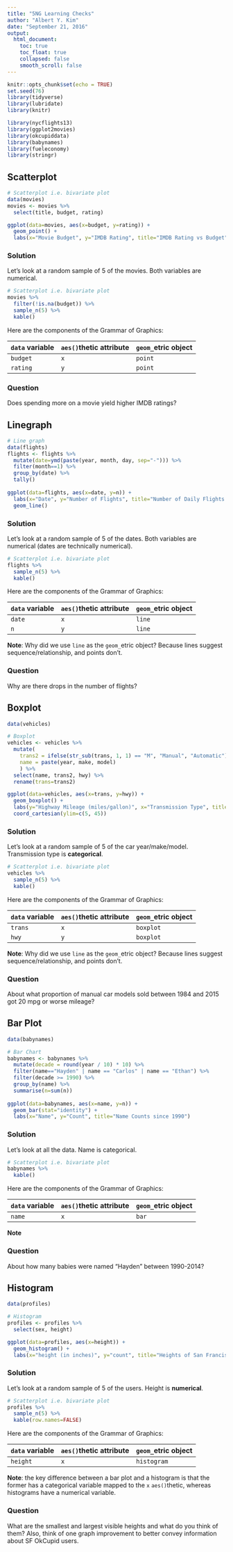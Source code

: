 ```yaml
---
title: "5NG Learning Checks"
author: "Albert Y. Kim"
date: "September 21, 2016"
output:
  html_document:
    toc: true
    toc_float: true
    collapsed: false
    smooth_scroll: false
---
```


```r
knitr::opts_chunk$set(echo = TRUE)
set.seed(76)
library(tidyverse)
library(lubridate)
library(knitr)

library(nycflights13)
library(ggplot2movies)
library(okcupiddata)
library(babynames)
library(fueleconomy)
library(stringr)
```



## Scatterplot

```r
# Scatterplot i.e. bivariate plot
data(movies)
movies <- movies %>% 
  select(title, budget, rating)  

ggplot(data=movies, aes(x=budget, y=rating)) +
  geom_point() +
  labs(x="Movie Budget", y="IMDB Rating", title="IMDB Rating vs Budget")
```

### Solution

Let's look at a random sample of 5 of the movies. Both variables are numerical.

```r
# Scatterplot i.e. bivariate plot
movies %>% 
  filter(!is.na(budget)) %>% 
  sample_n(5) %>% 
  kable()
```

Here are the components of the Grammar of Graphics:

`data` variable | `aes()`thetic attribute  | `geom_`etric object
------------- | ------------- | -------------
`budget` | `x` | `point` 
`rating` | `y` | `point` 

### Question

Does spending more on a movie yield higher IMDB ratings?










## Linegraph

```r
# Line graph
data(flights)
flights <- flights %>% 
  mutate(date=ymd(paste(year, month, day, sep="-"))) %>% 
  filter(month==1) %>% 
  group_by(date) %>% 
  tally()
  
ggplot(data=flights, aes(x=date, y=n)) + 
  labs(x="Date", y="Number of Flights", title="Number of Daily Flights from NYC in Jan 2013") +
  geom_line()
```

### Solution

Let's look at a random sample of 5 of the dates. Both variables are numerical (dates are technically numerical).

```r
# Scatterplot i.e. bivariate plot
flights %>% 
  sample_n(5) %>% 
  kable()
```

Here are the components of the Grammar of Graphics:

`data` variable | `aes()`thetic attribute  | `geom_`etric object
------------- | ------------- | -------------
`date` | `x` | `line` 
`n` | `y` | `line` 

**Note**: Why did we use `line` as the `geom_`etric object? Because lines suggest sequence/relationship, and points don't.

### Question

Why are there drops in the number of flights?










## Boxplot

```r
data(vehicles)

# Boxplot
vehicles <- vehicles %>% 
  mutate(
    trans2 = ifelse(str_sub(trans, 1, 1) == "M", "Manual", "Automatic"),
    name = paste(year, make, model)
    ) %>% 
  select(name, trans2, hwy) %>% 
  rename(trans=trans2)

ggplot(data=vehicles, aes(x=trans, y=hwy)) +
  geom_boxplot() +
  labs(y="Highway Mileage (miles/gallon)", x="Transmission Type", title="Highway Mileage of all Car Models 1984-2015") +
  coord_cartesian(ylim=c(5, 45))
```

### Solution

Let's look at a random sample of 5 of the car year/make/model. Transmission type is **categorical**.

```r
# Scatterplot i.e. bivariate plot
vehicles %>% 
  sample_n(5) %>% 
  kable()
```

Here are the components of the Grammar of Graphics:

`data` variable | `aes()`thetic attribute  | `geom_`etric object
------------- | ------------- | -------------
`trans` | `x` | `boxplot` 
`hwy` | `y` | `boxplot` 

**Note**: Why did we use `line` as the `geom_`etric object? Because lines suggest sequence/relationship, and points don't.

### Question

About what proportion of manual car models sold between 1984 and 2015 got 20 mpg or worse mileage?










## Bar Plot

```r
data(babynames)

# Bar Chart
babynames <- babynames %>% 
  mutate(decade = round(year / 10) * 10) %>% 
  filter(name=="Hayden" | name == "Carlos" | name == "Ethan") %>% 
  filter(decade >= 1990) %>% 
  group_by(name) %>% 
  summarise(n=sum(n))
  
ggplot(data=babynames, aes(x=name, y=n)) +
  geom_bar(stat="identity") +
  labs(x="Name", y="Count", title="Name Counts since 1990")
```

### Solution

Let's look at all the data. Name is categorical.

```r
# Scatterplot i.e. bivariate plot
babynames %>% 
  kable()
```

Here are the components of the Grammar of Graphics:

`data` variable | `aes()`thetic attribute  | `geom_`etric object
------------- | ------------- | -------------
`name` | `x` | `bar` 

**Note**

### Question

About how many babies were named "Hayden" between 1990-2014?










## Histogram

```r
data(profiles)

# Histogram
profiles <- profiles %>% 
  select(sex, height)

ggplot(data=profiles, aes(x=height)) +
  geom_histogram() +
  labs(x="height (in inches)", y="count", title="Heights of San Francisco OkCupid Users")
```

### Solution

Let's look at a random sample of 5 of the users. Height is **numerical**.


```r
# Scatterplot i.e. bivariate plot
profiles %>% 
  sample_n(5) %>% 
  kable(row.names=FALSE)
```

Here are the components of the Grammar of Graphics:

`data` variable | `aes()`thetic attribute  | `geom_`etric object
------------- | ------------- | -------------
`height` | `x` | `histogram` 

**Note**: the key difference between a bar plot and a histogram is that the former has a
categorical variable mapped to the `x` `aes()`thetic, whereas histograms have a numerical variable.

### Question

What are the smallest and largest visible heights and what do you think of them?
Also, think of one graph improvement to better convey information about SF
OkCupid users.

